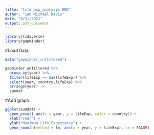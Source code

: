 ```yaml
---
title: "life_exp_analysis.RMD"
author: "Ian Michael Davis"
date: "8/31/2021"
output: pdf_document
---
```


```r
library(tidyverse)
library(gapminder)
```

#Load Data
```r
data("gapminder_unfiltered")
```


```r
gapminder_unfiltered %>% 
  group_by(year) %>%
  filter(lifeExp == max(lifeExp)) %>% 
  select(year, country,lifeExp) %>% 
  arrange(year) ->
  sumdat
```


#Add graph
```r
ggplot(sumdat) +
  geom_point( aes(x = year, y = lifeExp, color = country)) +
  xlab("Year") +
  ylab("Maximum Life Expectancy") +
  geom_smooth(method = lm, aes(x = year, y = lifeExp), se = FALSE)
```
